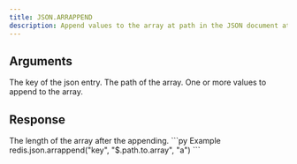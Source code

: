 ```yaml
---
title: JSON.ARRAPPEND
description: Append values to the array at path in the JSON document at key.
---
```


## Arguments

<ParamField body="key" type="string" required>
    The key of the json entry.
</ParamField>
<ParamField body="path" type="string" default="$">
    The path of the array.
</ParamField>



<ParamField body="value" type="...TValue[]" required>
    One or more values to append to the array.
</ParamField>


## Response

<ResponseField type="integer" required>
  The length of the array after the appending.
</ResponseField>

<RequestExample>
```py Example
redis.json.arrappend("key", "$.path.to.array", "a")
```
</RequestExample>
